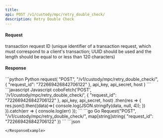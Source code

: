 ```yaml
---
title: 
api: POST /v1/custody/mpc/retry_double_check/ 
description: Retry Double Check 
---
```

#### Request 

<ParamField body="request_id" type="String" required>transaction request ID (unique identifier of a transaction request, which must correspond to a client's transaction; UUID should be used and the length should be equal to or less than 120 characters)</ParamField> 

#### Response 

<RequestExample>
```python Python
request(
    "POST",
    "/v1/custody/mpc/retry_double_check/",
    {
        "request_id": "722669426842706122"
    },
    api_key, api_secret, host
)
```
```javascript Javascript
coboFetch('POST', '/v1/custody/mpc/retry_double_check/', {
    "request_id": "722669426842706122"
}, api_key, api_secret, host)
    .then(res => {
        res.json().then((data)=>{
            console.log(JSON.stringify(data, null, 4));
        })
    }).catch(err => {
        console.log(err)
    });
```
```go Go
Request("POST", "/v1/custody/mpc/retry_double_check/", map[string]string{
    "request_id": "722669426842706122"
})
```
</RequestExample>

<ResponseExample>
```json

```
</ResponseExample>
